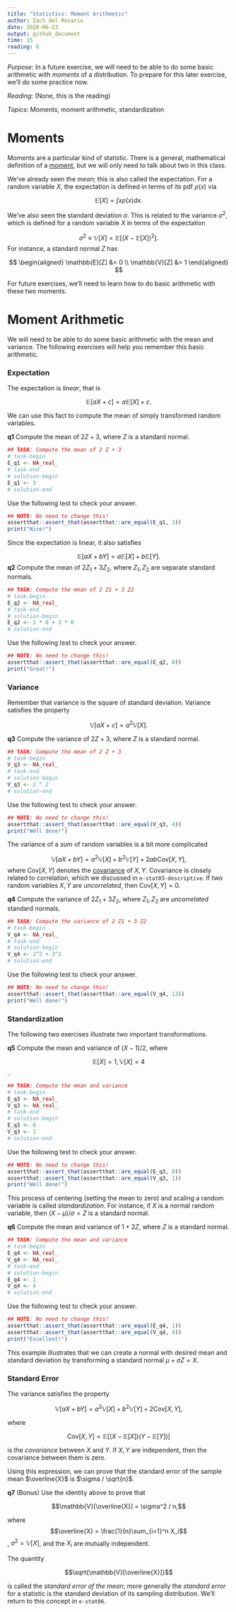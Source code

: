 ```yaml
---
title: "Statistics: Moment Arithmetic"
author: Zach del Rosario
date: 2020-06-23
output: github_document
time: 15
reading: 0
---
```


*Purpose*: In a future exercise, we will need to be able to do some basic arithmetic with *moments* of a distribution. To prepare for this later exercise, we'll do some practice now.

*Reading*: (None, this is the reading)

*Topics*: Moments, moment arithmetic, standardization

# Moments
<!-- -------------------------------------------------- -->

Moments are a particular kind of statistic. There is a general, mathematical definition of a [moment](https://en.wikipedia.org/wiki/Moment_(mathematics)), but we will only need to talk about two in this class.

We've already seen the *mean*; this is also called the expectation. For a random variable $X$, the expectation is defined in terms of its pdf $\rho(x)$ via

$$\mathbb{E}[X] = \int x \rho(x) dx.$$

We've also seen the standard deviation $\sigma$. This is related to the variance $\sigma^2$, which is defined for a random variable $X$ in terms of the expectation

$$\sigma^2 \equiv \mathbb{V}[X] = \mathbb{E}[(X - \mathbb{E}[X])^2].$$
For instance, a standard normal $Z$ has

$$ \begin{aligned}
  \mathbb{E}[Z] &= 0 \\
  \mathbb{V}[Z] &= 1
 \end{aligned} $$

For future exercises, we'll need to learn how to do basic arithmetic with these two moments.

# Moment Arithmetic
<!-- -------------------------------------------------- -->

We will need to be able to do some basic arithmetic with the mean and variance. The following exercises will help you remember this basic arithmetic.

### Expectation
<!-- ------------------------- -->

The expectation is *linear*, that is

$$\mathbb{E}[aX + c] = a \mathbb{E}[X] + c.$$

We can use this fact to compute the mean of simply transformed random variables.

__q1__ Compute the mean of $2 Z + 3$, where $Z$ is a standard normal.

```r
## TASK: Compute the mean of 2 Z + 3
# task-begin
E_q1 <- NA_real_
# task-end
# solution-begin
E_q1 <- 3
# solution-end
```

Use the following test to check your answer.

```r
## NOTE: No need to change this!
assertthat::assert_that(assertthat::are_equal(E_q1, 3))
print("Nice!")
```

Since the expectation is linear, it also satisfies

$$\mathbb{E}[aX + bY] = a \mathbb{E}[X] + b \mathbb{E}[Y].$$
__q2__ Compute the mean of $2 Z_1 + 3 Z_2$, where $Z_1, Z_2$ are separate standard normals.

```r
## TASK: Compute the mean of 2 Z1 + 3 Z2
# task-begin
E_q2 <- NA_real_
# task-end
# solution-begin
E_q2 <- 2 * 0 + 3 * 0
# solution-end
```

Use the following test to check your answer.

```r
## NOTE: No need to change this!
assertthat::assert_that(assertthat::are_equal(E_q2, 0))
print("Great!")
```

### Variance
<!-- ------------------------- -->

Remember that variance is the square of standard deviation. Variance satisfies the property

$$\mathbb{V}[aX + c] = a^2 \mathbb{V}[X].$$

__q3__ Compute the variance of $2 Z + 3$, where $Z$ is a standard normal.

```r
## TASK: Compute the mean of 2 Z + 3
# task-begin
V_q3 <- NA_real_
# task-end
# solution-begin
V_q3 <- 2 ^ 2
# solution-end
```

Use the following test to check your answer.

```r
## NOTE: No need to change this!
assertthat::assert_that(assertthat::are_equal(V_q3, 4))
print("Well done!")
```

The variance of a *sum* of random variables is a bit more complicated

$$\mathbb{V}[aX + bY] = a^2 \mathbb{V}[X] + b^2 \mathbb{V}[Y] + 2ab \text{Cov}[X, Y],$$
where $\text{Cov}[X, Y]$ denotes the [covariance](https://en.wikipedia.org/wiki/Covariance) of $X, Y$. Covariance is closely related to correlation, which we discussed in `e-stat03-descriptive`. If two random variables $X, Y$ are *uncorrelated*, then $\text{Cov}[X, Y] = 0$.

__q4__ Compute the variance of $2 Z_1 + 3 Z_2$, where $Z_1, Z_2$ are *uncorrelated* standard normals.

```r
## TASK: Compute the variance of 2 Z1 + 3 Z2
# task-begin
V_q4 <- NA_real_
# task-end
# solution-begin
V_q4 <- 2^2 + 3^2
# solution-end
```

Use the following test to check your answer.

```r
## NOTE: No need to change this!
assertthat::assert_that(assertthat::are_equal(V_q4, 13))
print("Well done!")
```

### Standardization
<!-- ------------------------- -->

The following two exercises illustrate two important transformations.

__q5__ Compute the mean and variance of $(X - 1) / 2$, where

$$\mathbb{E}[X] = 1, \mathbb{V}[X] = 4$$.

```r
## TASK: Compute the mean and variance
# task-begin
E_q3 <- NA_real_
V_q3 <- NA_real_
# task-end
# solution-begin
E_q3 <- 0
V_q3 <- 1
# solution-end
```

Use the following test to check your answer.

```r
## NOTE: No need to change this!
assertthat::assert_that(assertthat::are_equal(E_q3, 0))
assertthat::assert_that(assertthat::are_equal(V_q3, 1))
print("Well done!")
```

This process of centering (setting the mean to zero) and scaling a random variable is called *standardization*. For instance, if $X$ is a normal random variable, then $(X - \mu) / \sigma = Z$ is a standard normal.

__q6__ Compute the mean and variance of $1 + 2 Z$, where $Z$ is a standard normal.

```r
## TASK: Compute the mean and variance
# task-begin
E_q4 <- NA_real_
V_q4 <- NA_real_
# task-end
# solution-begin
E_q4 <- 1
V_q4 <- 4
# solution-end
```

Use the following test to check your answer.

```r
## NOTE: No need to change this!
assertthat::assert_that(assertthat::are_equal(E_q4, 1))
assertthat::assert_that(assertthat::are_equal(V_q4, 4))
print("Excellent!")
```

This example illustrates that we can create a normal with desired mean and standard deviation by transforming a standard normal $\mu + \sigma Z = X$.

### Standard Error
<!-- ------------------------- -->

The variance satisfies the property

$$\mathbb{V}[aX + bY] = a^2 \mathbb{V}[X] + b^2 \mathbb{V}[Y] + 2 \text{Cov}[X, Y],$$

where

$$\text{Cov}[X, Y] = \mathbb{E}[(X - \mathbb{E}[X])(Y - \mathbb{E}[Y])]$$

is the *covariance* between $X$ and $Y$. If $X, Y$ are independent, then the covariance between them is zero.

Using this expression, we can prove that the standard error of the sample mean $\overline{X}$ is $\sigma / \sqrt{n}$.

__q7__ (Bonus) Use the identity above to prove that

$$\mathbb{V}[\overline{X}] = \sigma^2 / n,$$

where $$\overline{X} = \frac{1}{n}\sum_{i=1}^n X_i$$, $\sigma^2 = \mathbb{V}[X]$, and the $X_i$ are mutually independent.

The quantity

$$\sqrt{\mathbb{V}[\overline{X}]}$$

is called the *standard error of the mean*; more generally the *standard error*
for a statistic is the standard deviation of its sampling distribution. We'll return to this concept in `e-stat06`.

<!-- include-exit-ticket -->
